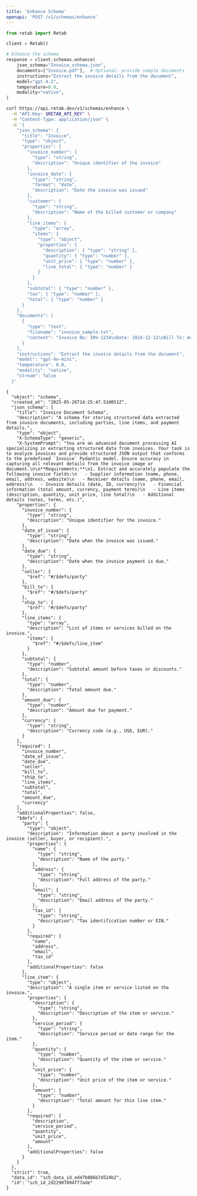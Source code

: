```yaml
---
title: 'Enhance Schema'
openapi: 'POST /v1/schemas/enhance'
---
```


<RequestExample>

```python python
from retab import Retab

client = Retab()

# Enhance the schema
response = client.schemas.enhance(
    json_schema="Invoice_schema.json",
    documents=["Invoice.pdf"],  # Optional: provide sample documents
    instructions="Extract the invoice details from the document",
    model="gpt-4.1",
    temperature=0.0,
    modality="native",
)
```

```bash curl
curl https://api.retab.dev/v1/schemas/enhance \
  -H "API-Key: $RETAB_API_KEY" \
  -H "Content-Type: application/json" \
  -d '{
    "json_schema": {
      "title": "Invoice",
      "type": "object",
      "properties": {
        "invoice_number": {
          "type": "string",
          "description": "Unique identifier of the invoice"
        },
        "invoice_date": {
          "type": "string",
          "format": "date",
          "description": "Date the invoice was issued"
        },
        "customer": {
          "type": "string",
          "description": "Name of the billed customer or company"
        },
        "line_items": {
          "type": "array",
          "items": {
            "type": "object",
            "properties": {
              "description": { "type": "string" },
              "quantity": { "type": "number" },
              "unit_price": { "type": "number" },
              "line_total": { "type": "number" }
            }
          }
        },
        "subtotal": { "type": "number" },
        "tax": { "type": "number" },
        "total": { "type": "number" }
      }
    },
    "documents": [
      {
        "type": "text",
        "filename": "invoice_sample.txt",
        "content": "Invoice No: INV-1234\nDate: 2024-12-12\nBill To: Acme Corp.\n\n1 × Quantum Stabiliser @ 800.00\nSubtotal: 800.00\nTax (5%): 40.00\nTotal: 840.00\n"
      }
    ],
    "instructions": "Extract the invoice details from the document",
    "model": "gpt-4o-mini",
    "temperature": 0.0,
    "modality": "native",
    "stream": false
  }'
```

</RequestExample>

<ResponseExample>

```text 200
{
  "object": "schema",
  "created_at": "2025-05-26T14:25:47.510051Z",
  "json_schema": {
    "title": "Invoice Document Schema",
    "description": "A schema for storing structured data extracted from invoice documents, including parties, line items, and payment details.",
    "type": "object",
    "X-SchemaType": "generic",
    "X-SystemPrompt": "You are an advanced document processing AI specializing in extracting structured data from invoices. Your task is to analyze invoices and provide structured JSON output that conforms to the predefined `Invoice` Pydantic model. Ensure accuracy in capturing all relevant details from the invoice image or document.\n\n**Requirements:**\n1. Extract and accurately populate the following invoice fields:\n   - Supplier information (name, phone, email, address, website)\n   - Receiver details (name, phone, email, address)\n   - Invoice details (date, ID, currency)\n   - Financial information (total amount, currency, payment terms)\n   - Line items (description, quantity, unit price, line total)\n   - Additional details (notes, terms, etc.)",
    "properties": {
      "invoice_number": {
        "type": "string",
        "description": "Unique identifier for the invoice."
      },
      "date_of_issue": {
        "type": "string",
        "description": "Date when the invoice was issued."
      },
      "date_due": {
        "type": "string",
        "description": "Date when the invoice payment is due."
      },
      "seller": {
        "$ref": "#/$defs/party"
      },
      "bill_to": {
        "$ref": "#/$defs/party"
      },
      "ship_to": {
        "$ref": "#/$defs/party"
      },
      "line_items": {
        "type": "array",
        "description": "List of items or services billed on the invoice.",
        "items": {
          "$ref": "#/$defs/line_item"
        }
      },
      "subtotal": {
        "type": "number",
        "description": "Subtotal amount before taxes or discounts."
      },
      "total": {
        "type": "number",
        "description": "Total amount due."
      },
      "amount_due": {
        "type": "number",
        "description": "Amount due for payment."
      },
      "currency": {
        "type": "string",
        "description": "Currency code (e.g., USD, EUR)."
      }
    },
    "required": [
      "invoice_number",
      "date_of_issue",
      "date_due",
      "seller",
      "bill_to",
      "ship_to",
      "line_items",
      "subtotal",
      "total",
      "amount_due",
      "currency"
    ],
    "additionalProperties": false,
    "$defs": {
      "party": {
        "type": "object",
        "description": "Information about a party involved in the invoice (seller, buyer, or recipient).",
        "properties": {
          "name": {
            "type": "string",
            "description": "Name of the party."
          },
          "address": {
            "type": "string",
            "description": "Full address of the party."
          },
          "email": {
            "type": "string",
            "description": "Email address of the party."
          },
          "tax_id": {
            "type": "string",
            "description": "Tax identification number or EIN."
          }
        },
        "required": [
          "name",
          "address",
          "email",
          "tax_id"
        ],
        "additionalProperties": false
      },
      "line_item": {
        "type": "object",
        "description": "A single item or service listed on the invoice.",
        "properties": {
          "description": {
            "type": "string",
            "description": "Description of the item or service."
          },
          "service_period": {
            "type": "string",
            "description": "Service period or date range for the item."
          },
          "quantity": {
            "type": "number",
            "description": "Quantity of the item or service."
          },
          "unit_price": {
            "type": "number",
            "description": "Unit price of the item or service."
          },
          "amount": {
            "type": "number",
            "description": "Total amount for this line item."
          }
        },
        "required": [
          "description",
          "service_period",
          "quantity",
          "unit_price",
          "amount"
        ],
        "additionalProperties": false
      }
    }
  },
  "strict": true,
  "data_id": "sch_data_id_ed47b086b7d524b2",
  "id": "sch_id_2d22907094f77ade"
}
```

</ResponseExample>